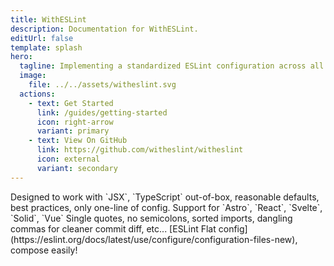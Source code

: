 ```yaml
---
title: WithESLint
description: Documentation for WithESLint.
editUrl: false
template: splash
hero:
  tagline: Implementing a standardized ESLint configuration across all your projects.
  image:
    file: ../../assets/witheslint.svg
  actions:
    - text: Get Started
      link: /guides/getting-started
      icon: right-arrow
      variant: primary
    - text: View On GitHub
      link: https://github.com/witheslint/witheslint
      icon: external
      variant: secondary
---
```



<CardGrid stagger>
  <Card title="Easy to use" icon="rocket">
    Designed to work with `JSX`, `TypeScript` out-of-box, reasonable defaults, best practices, only one-line of config.
  </Card>
  <Card title="Rich Integrations" icon="star">
    Support for `Astro`, `React`, `Svelte`, `Solid`, `Vue`
	</Card>
	<Card title="Auto fix for formatting" icon="pencil">
    Single quotes, no semicolons, sorted imports, dangling commas for cleaner commit diff, etc...
  </Card>
  <Card title="New config system" icon="setting">
    [ESLint Flat config](https://eslint.org/docs/latest/use/configure/configuration-files-new), compose easily!
  </Card>
</CardGrid>
